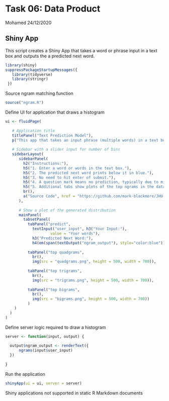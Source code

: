 Task 06: Data Product
================
Mohamed
24/12/2020

Shiny App
---------

This script creates a Shiny App that takes a word or phrase input in a text box and outputs the a predicted next word.

``` r
library(shiny)
suppressPackageStartupMessages({
   library(tidyverse)
   library(stringr)
 })
```

Source ngram matching function

``` r
source("ngram.R")
```

Define UI for application that draws a histogram

``` r
ui <- fluidPage(
   
   # Application title
   titlePanel("Text Prediction Model"),
   p("This app that takes an input phrase (multiple words) in a text box and outputs a prediction of the next word."),
   
   # Sidebar with a slider input for number of bins 
   sidebarLayout(
      sidebarPanel(
        h2("Instructions:"), 
        h5("1. Enter a word or words in the text box."),
        h5("2. The predicted next word prints below it in blue."),
        h5("3. No need to hit enter of submit."),
        h5("4. A question mark means no prediction, typically due to mis-spelling"),
        h5("5. Additional tabs show plots of the top ngrams in the dataset"),
        br(),
        a("Source Code", href = "https://github.com/mark-blackmore/JHU-Data-Science-Capstone/tree/master/ngram_match")
      ),
      
      # Show a plot of the generated distribution
      mainPanel(
        tabsetPanel(
          tabPanel("predict",
            textInput("user_input", h3("Your Input:"), 
                    value = "Your words"),
            h3("Predicted Next Word:"),
            h4(em(span(textOutput("ngram_output"), style="color:blue")))),
        
          tabPanel("top quadgrams",
            br(),
            img(src = "quadgrams.png", height = 500, width = 700)),
        
          tabPanel("top trigrams",
            br(),       
            img(src = "trigrams.png", height = 500, width = 700)),
      
          tabPanel("top bigrams",
            br(),
            img(src = "bigrams.png", height = 500, width = 700))
          )   
    )
  )
)
```

Define server logic required to draw a histogram

``` r
server <- function(input, output) {
   
  output$ngram_output <- renderText({
      ngrams(input$user_input)
  })
  
}
```

Run the application

``` r
shinyApp(ui = ui, server = server)
```

<!--html_preserve-->
Shiny applications not supported in static R Markdown documents

<!--/html_preserve-->